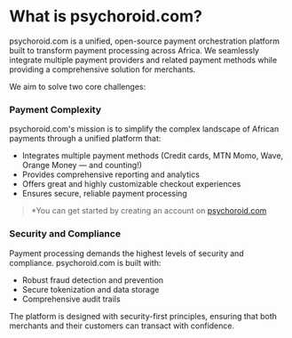 # What is psychoroid.com?

psychoroid.com is a unified, open-source payment orchestration platform built to transform payment processing across Africa. We seamlessly integrate multiple payment providers and related payment methods while providing a comprehensive solution for merchants.

We aim to solve two core challenges:

### **Payment Complexity**

psychoroid.com's mission is to simplify the complex landscape of African payments through a unified platform that:

- Integrates multiple payment methods (Credit cards, MTN Momo, Wave, Orange Money — and counting!)
- Provides comprehensive reporting and analytics
- Offers great and highly customizable checkout experiences
- Ensures secure, reliable payment processing

> *You can get started by creating an account on [psychoroid.com](https://psychoroid.comafrica/sign-up)

### **Security and Compliance**

Payment processing demands the highest levels of security and compliance. psychoroid.com is built with:

- Robust fraud detection and prevention
- Secure tokenization and data storage
- Comprehensive audit trails

The platform is designed with security-first principles, ensuring that both merchants and their customers can transact with confidence.